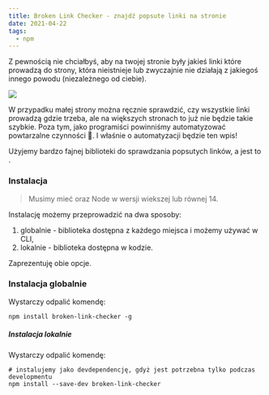 ```yaml
---
title: Broken Link Checker - znajdź popsute linki na stronie
date: 2021-04-22
tags:
  - npm
---
```



Z pewnością nie chciałbyś, aby na twojej stronie były jakieś linki które prowadzą do strony, która nieistnieje lub zwyczajnie nie działają z jakiegoś innego powodu (niezależnego od ciebie).

<Image src="./404-error.jpeg"/>

W przypadku małej strony można ręcznie sprawdzić, czy wszystkie linki prowadzą gdzie trzeba, ale na większych stronach to już nie będzie takie szybkie. Poza tym, jako programiści powinniśmy automatyzować powtarzalne czynności 🙂. I właśnie o automatyzacji będzie ten wpis!

Użyjemy bardzo fajnej biblioteki do sprawdzania popsutych linków, a jest to <ExternalPostLink name="broken-link-checker" url="https://github.com/stevenvachon/broken-link-checker"/>.

### Instalacja

> Musimy mieć <ExternalPostLink name="zainstalowany NPM" url="https://www.npmjs.com/get-npm"/> oraz Node w wersji wiekszej lub równej 14.

Instalację możemy przeprowadzić na dwa sposoby:
1. globalnie - biblioteka dostępna z każdego miejsca i możemy używać w CLI, 
2. lokalnie - biblioteka dostępna w kodzie.

Zaprezentuję obie opcje.

### Instalacja globalnie

Wystarczy odpalić komendę:

```shell
npm install broken-link-checker -g
```

##### Instalacja lokalnie

Wystarczy odpalić komendę:

```shell
# instalujemy jako devdependencję, gdyż jest potrzebna tylko podczas developmentu
npm install --save-dev broken-link-checker
```

